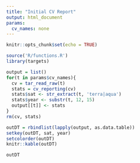 ```yaml
---
title: "Initial CV Report"
output: html_document
params:
  cv_names: none
---
```


```r
knitr::opts_chunk$set(echo = TRUE)
```

```r
source('R/functions.R')
library(targets)
```

```r
output = list()
for(t in params$cv_names){
  cv = tar_read_raw(t)
  stats = cv_reporting(cv)
  stats$sat <- str_extract(t, 'terra|aqua')
  stats$year <- substr(t, 12, 15)
  output[[t]] <- stats
}
rm(cv, stats)
```

```r
outDT = rbindlist(lapply(output, as.data.table))
setkey(outDT, sat, year)
setcolorder(outDT)
knitr::kable(outDT)
```

```r
outDT
```


